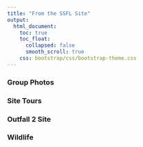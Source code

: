 ```yaml
---
title: "From the SSFL Site"
output:
  html_document:
    toc: true
    toc_float:
      collapsed: false
      smooth_scroll: true
    css: bootstrap/css/bootstrap-theme.css
--- 
```


### Group Photos

### Site Tours

### Outfall 2 Site

### Wildlife
